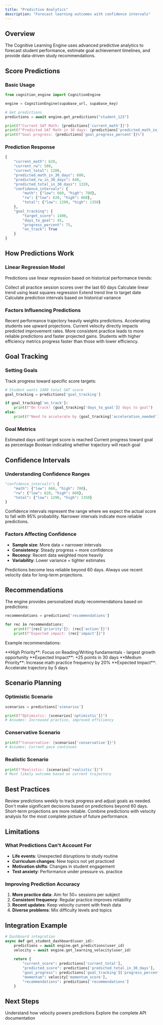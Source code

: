 ```yaml
---
title: "Predictive Analytics"
description: "Forecast learning outcomes with confidence intervals"
---
```


## Overview

The Cognitive Learning Engine uses advanced predictive analytics to forecast student performance, estimate goal achievement timelines, and provide data-driven study recommendations.

## Score Predictions

### Basic Usage

```python
from cognition_engine import CognitionEngine

engine = CognitionEngine(supabase_url, supabase_key)

# Get predictions
predictions = await engine.get_predictions("student_123")

print(f"Current SAT Math: {predictions['current_math']}")
print(f"Predicted SAT Math in 30 days: {predictions['predicted_math_in_30_days']}")
print(f"Goal progress: {predictions['goal_progress_percent']}%")
```

### Prediction Response

```python
{
    "current_math": 620,
    "current_rw": 580,
    "current_total": 1200,
    "predicted_math_in_30_days": 680,
    "predicted_rw_in_30_days": 640,
    "predicted_total_in_30_days": 1320,
    "confidence_intervals": {
        "math": {"low": 660, "high": 700},
        "rw": {"low": 620, "high": 660},
        "total": {"low": 1290, "high": 1350}
    },
    "goal_tracking": {
        "target_score": 1400,
        "days_to_goal": 45,
        "progress_percent": 75,
        "on_track": True
    }
}
```

## How Predictions Work

### Linear Regression Model

Predictions use linear regression based on historical performance trends:

<Steps>
  <Step title="Data Collection">
    Collect all practice session scores over the last 60 days
  </Step>
  <Step title="Trend Analysis">
    Calculate linear trend using least squares regression
  </Step>
  <Step title="Projection">
    Extend trend line to target date
  </Step>
  <Step title="Confidence Intervals">
    Calculate prediction intervals based on historical variance
  </Step>
</Steps>

### Factors Influencing Predictions

<AccordionGroup>
  <Accordion title="Historical Trends">
    Recent performance trajectory heavily weights predictions. Accelerating students see upward projections.
  </Accordion>

  <Accordion title="Learning Velocity">
    Current velocity directly impacts predicted improvement rates.
  </Accordion>

  <Accordion title="Practice Frequency">
    More consistent practice leads to more reliable predictions and faster projected gains.
  </Accordion>

  <Accordion title="Cognitive Efficiency">
    Students with higher efficiency metrics progress faster than those with lower efficiency.
  </Accordion>
</AccordionGroup>

## Goal Tracking

### Setting Goals

Track progress toward specific score targets:

```python
# Student wants 1400 total SAT score
goal_tracking = predictions['goal_tracking']

if goal_tracking['on_track']:
    print(f"On track! {goal_tracking['days_to_goal']} days to goal")
else:
    print(f"Need to accelerate by {goal_tracking['acceleration_needed']}")
```

### Goal Metrics

<ParamField name="Days to Goal" required>
Estimated days until target score is reached
</ParamField>

<ParamField name="Progress Percent" required>
Current progress toward goal as percentage
</ParamField>

<ParamField name="On Track Status" required>
Boolean indicating whether trajectory will reach goal
</ParamField>

## Confidence Intervals

### Understanding Confidence Ranges

```python
"confidence_intervals": {
    "math": {"low": 660, "high": 700},
    "rw": {"low": 620, "high": 660},
    "total": {"low": 1290, "high": 1350}
}
```

<Info>
Confidence intervals represent the range where we expect the actual score to fall with 95% probability. Narrower intervals indicate more reliable predictions.
</Info>

### Factors Affecting Confidence

- **Sample size**: More data = narrower intervals
- **Consistency**: Steady progress = more confidence
- **Recency**: Recent data weighted more heavily
- **Variability**: Lower variance = tighter estimates

<Warning>
Predictions become less reliable beyond 60 days. Always use recent velocity data for long-term projections.
</Warning>

## Recommendations

The engine provides personalized study recommendations based on predictions:

```python
recommendations = predictions['recommendations']

for rec in recommendations:
    print(f"{rec['priority']}: {rec['action']}")
    print(f"Expected impact: {rec['impact']}")
```

Example recommendations:

<Tip>
**High Priority**: Focus on Reading/Writing fundamentals - largest growth opportunity  
**Expected Impact**: +25 points in 30 days
</Tip>

<Info>
**Medium Priority**: Increase math practice frequency by 20%  
**Expected Impact**: Accelerate trajectory by 5 days
</Info>

## Scenario Planning

### Optimistic Scenario

```python
scenarios = predictions['scenarios']

print(f"Optimistic: {scenarios['optimistic']}")
# Assumes: Increased practice, improved efficiency
```

### Conservative Scenario

```python
print(f"Conservative: {scenarios['conservative']}")
# Assumes: Current pace continues
```

### Realistic Scenario

```python
print(f"Realistic: {scenarios['realistic']}")
# Most likely outcome based on current trajectory
```

## Best Practices

<Tip>
Review predictions weekly to track progress and adjust goals as needed.
</Tip>

<Warning>
Don't make significant decisions based on predictions beyond 60 days. Short-term projections are more reliable.
</Warning>

<Info>
Combine predictions with velocity analysis for the most complete picture of future performance.
</Info>

## Limitations

### What Predictions Can't Account For

- **Life events**: Unexpected disruptions to study routine
- **Curriculum changes**: New topics not yet practiced
- **Motivation shifts**: Changes in student engagement
- **Test anxiety**: Performance under pressure vs. practice

### Improving Prediction Accuracy

1. **More practice data**: Aim for 50+ sessions per subject
2. **Consistent frequency**: Regular practice improves reliability
3. **Recent updates**: Keep velocity current with fresh data
4. **Diverse problems**: Mix difficulty levels and topics

## Integration Example

```python
# Dashboard integration
async def get_student_dashboard(user_id):
    predictions = await engine.get_predictions(user_id)
    velocity = await engine.get_learning_velocity(user_id)
    
    return {
        "current_score": predictions['current_total'],
        "predicted_score": predictions['predicted_total_in_30_days'],
        "goal_progress": predictions['goal_tracking']['progress_percent'],
        "momentum": velocity['momentum_score'],
        "recommendations": predictions['recommendations']
    }
```

## Next Steps

<CardGroup cols={2}>
  <Card
    title="Learning Velocity"
    icon="gauge"
    href="/guides/velocity"
  >
    Understand how velocity powers predictions
  </Card>
  <Card
    title="API Reference"
    icon="code"
    href="/api/introduction"
  >
    Explore the complete API documentation
  </Card>
</CardGroup>

